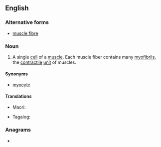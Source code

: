 ==English==

===Alternative forms===
* [[muscle fibre]]

===Noun===
{{en-noun}}
{{wikipedia}}

# A single [[cell]] of a [[muscle]]. Each muscle fiber contains many [[myofibril]]s, the [[contractile]] [[unit]] of muscles.

====Synonyms====
* [[myocyte]]

====Translations====
{{trans-top|a single cell of a muscle}}
* Maori: {{t|mi|weu uaua}}
{{trans-mid}}
* Tagalog: {{t|tl|binggas}}
{{trans-bottom}}

===Anagrams===
* {{anagrams|en|muscle fibre}}